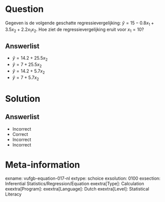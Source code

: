 Question
========
  
Gegeven is de volgende geschatte regressievergelijking: $\hat{y} = 15-0.8x_{1}+3.5x_{2}+2.2x_{1}x_{2}$. Hoe ziet de regressievergelijking eruit voor $x_{1} = 10$?
  
Answerlist
----------
* $\hat{y} = 14.2+25.5x_{2}$
* $\hat{y} = 7+25.5x_{2}$
* $\hat{y} = 14.2+5.7x_{2}$
* $\hat{y} = 7+5.7x_{2}$


Solution
========

Answerlist
----------
* Incorrect
* Correct
* Incorrect
* Incorrect

Meta-information
================
exname: vufgb-equation-017-nl
extype: schoice
exsolution: 0100
exsection: Inferential Statistics/Regression/Equation
exextra[Type]: Calculation
exextra[Program]: 
exextra[Language]: Dutch
exextra[Level]: Statistical Literacy